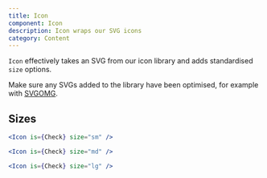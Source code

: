 ```yaml
---
title: Icon
component: Icon
description: Icon wraps our SVG icons
category: Content
---
```


`Icon` effectively takes an SVG from our icon library and adds standardised `size` options.

Make sure any SVGs added to the library have been optimised, for example with [SVGOMG](https://jakearchibald.github.io/svgomg/).

## Sizes

```jsx live center
<Icon is={Check} size="sm" />
```

```jsx preview
<Icon is={Check} size="md" />
```

```jsx preview
<Icon is={Check} size="lg" />
```
